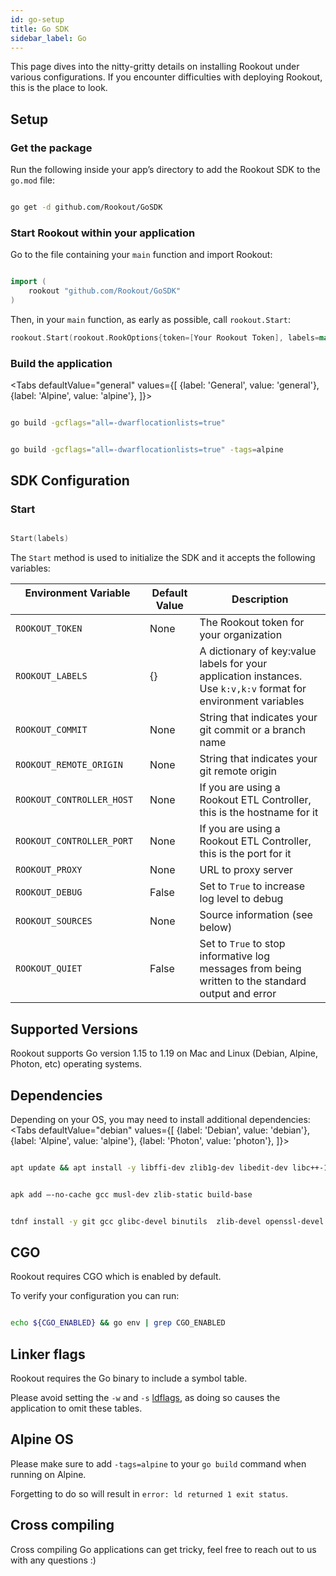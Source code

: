 ```yaml
---
id: go-setup
title: Go SDK
sidebar_label: Go
---
```



This page dives into the nitty-gritty details on installing Rookout under various configurations. If you encounter difficulties with deploying Rookout, this is the place to look.

## Setup

### Get the package

Run the following inside your app’s directory to add the Rookout SDK to the `go.mod` file: 

```bash

go get -d github.com/Rookout/GoSDK

```

### Start Rookout within your application

Go to the file containing your `main` function and import Rookout:

```go

import (
    rookout "github.com/Rookout/GoSDK"
)

```

Then, in your `main` function, as early as possible, call `rookout.Start`:

```go 
rookout.Start(rookout.RookOptions{token=[Your Rookout Token], labels=map[string]string{"env": "dev"}})

```
<div className="rookout-org-info" />

### Build the application

<Tabs
    defaultValue="general"
    values={[
        {label: 'General', value: 'general'},
        {label: 'Alpine', value: 'alpine'},
    ]}>
    
<TabItem value="general">    

```bash 

go build -gcflags="all=-dwarflocationlists=true"

```
</TabItem>
<TabItem value="alpine">    

```bash 

go build -gcflags="all=-dwarflocationlists=true" -tags=alpine

```
</TabItem>
</Tabs>

## SDK Configuration 

### Start

```go 

Start(labels)
```
The `Start` method is used to initialize the SDK and it accepts the following variables:

| Environment Variable                        | Default Value | Description                                                                                                            |
| ------------------------------------------- | ------------- | ---------------------------------------------------------------------------------------------------------------------- |
| `ROOKOUT_TOKEN`                             | None          | The Rookout token for your organization                                                                                |
| `ROOKOUT_LABELS`                            | {}            | A dictionary of key:value labels for your application instances. Use `k:v,k:v` format for environment variables        |
| `ROOKOUT_COMMIT`                            | None          | String that indicates your git commit or a branch name                                                                 |
| `ROOKOUT_REMOTE_ORIGIN`                     | None          | String that indicates your git remote origin                                                                           |
| `ROOKOUT_CONTROLLER_HOST`                   | None          | If you are using a Rookout ETL Controller, this is the hostname for it                                                 |
| `ROOKOUT_CONTROLLER_PORT`                   | None          | If you are using a Rookout ETL Controller, this is the port for it                                                     |
| `ROOKOUT_PROXY`                             | None          | URL to proxy server                                                                                                    |
| `ROOKOUT_DEBUG`                             | False         | Set to `True` to increase log level to debug                                                                           |
| `ROOKOUT_SOURCES`                           | None          | Source information (see below)                                                                                         |
| `ROOKOUT_QUIET`                             | False         | Set to `True` to stop informative log messages from being written to the standard output and error                     |

## Supported Versions 

Rookout supports Go version 1.15 to 1.19 on Mac and Linux (Debian, Alpine, Photon, etc) operating systems.

## Dependencies

Depending on your OS, you may need to install additional dependencies:
<Tabs
    defaultValue="debian"
    values={[
        {label: 'Debian', value: 'debian'},
        {label: 'Alpine', value: 'alpine'},
        {label: 'Photon', value: 'photon'},
    ]}>
    
<TabItem value="debian">    

```bash 

apt update && apt install -y libffi-dev zlib1g-dev libedit-dev libc++-11-dev libc++abi-11-dev

```
</TabItem>
<TabItem value="alpine">    

```bash 

apk add —-no-cache gcc musl-dev zlib-static build-base

```
</TabItem>
<TabItem value="photon">    

```bash

tdnf install -y git gcc glibc-devel binutils  zlib-devel openssl-devel linux-api-headers

```
</TabItem>
</Tabs>

## CGO

Rookout requires CGO which is enabled by default.

To verify your configuration you can run:

```bash

echo ${CGO_ENABLED} && go env | grep CGO_ENABLED

```

## Linker flags
Rookout requires the Go binary to include a symbol table. 

Please avoid setting the `-w` and `-s` [ldflags](https://pkg.go.dev/cmd/link), as doing so causes the application to omit these tables. 

## Alpine OS 

Please make sure to add `-tags=alpine` to your `go build` command when running on Alpine.

Forgetting to do so will result in `error: ld returned 1 exit status`.

## Cross compiling
Cross compiling Go applications can get tricky, feel free to reach out to us with any questions :) 
